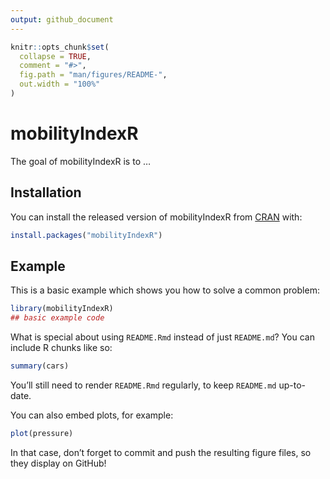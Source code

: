 ```yaml
---
output: github_document
---
```


<!-- README.md is generated from README.Rmd. Please edit that file -->

```r
knitr::opts_chunk$set(
  collapse = TRUE,
  comment = "#>",
  fig.path = "man/figures/README-",
  out.width = "100%"
)
```

# mobilityIndexR

<!-- badges: start -->
<!-- badges: end -->

The goal of mobilityIndexR is to ...

## Installation

You can install the released version of mobilityIndexR from [CRAN](https://CRAN.R-project.org) with:

``` r
install.packages("mobilityIndexR")
```

## Example

This is a basic example which shows you how to solve a common problem:

```r
library(mobilityIndexR)
## basic example code
```

What is special about using `README.Rmd` instead of just `README.md`? You can include R chunks like so:

```r
summary(cars)
```

You'll still need to render `README.Rmd` regularly, to keep `README.md` up-to-date.

You can also embed plots, for example:

```r
plot(pressure)
```

In that case, don't forget to commit and push the resulting figure files, so they display on GitHub!
